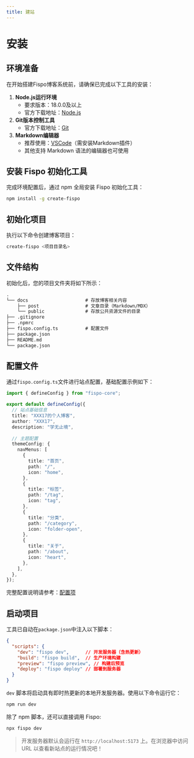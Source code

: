 ---
title: 建站
---

# 安装

## 环境准备
在开始搭建Fispo博客系统前，请确保已完成以下工具的安装：
1. **Node.js运行环境**
   - 要求版本：18.0.0及以上
   - 官方下载地址：[Node.js](https://nodejs.org/zh-cn)
2. **Git版本控制工具**
   - 官方下载地址：[Git](https://git-scm.com/)
3. **Markdown编辑器**
   - 推荐使用：[VSCode](https://code.visualstudio.com/)（需安装Markdown插件）
   - 其他支持 Markdown 语法的编辑器也可使用

## 安装 Fispo 初始化工具
完成环境配置后，通过 npm 全局安装 Fispo 初始化工具：
``` sh
npm install -g create-fispo
```

## 初始化项目
执行以下命令创建博客项目：
```bash
create-fispo <项目目录名>
```

## 文件结构
初始化后，您的项目文件夹将如下所示：

``` md
.
└── docs                     # 存放博客相关内容
    ├── post                 # 文章目录（Markdown/MDX）
    └── public               # 存放公共资源文件的目录
├── .gitignore
├── .npmrc
├── fispo.config.ts          # 配置文件
├── package.json
├── README.md
└── package.json
```

## 配置文件
通过`fispo.config.ts`文件进行站点配置，基础配置示例如下：
```typescript
import { defineConfig } from "fispo-core";

export default defineConfig({
  // 站点基础信息
  title: "XXX17的个人博客",
  author: "XXX17",
  description: "学无止境",
  
  // 主题配置
  themeConfig: {
    navMenus: [
      {
        title: "首页",
        path: "/",
        icon: "home",
      },
      {
        title: "标签",
        path: "/tag",
        icon: "tag",
      },
      {
        title: "分类",
        path: "/category",
        icon: "folder-open",
      },
      {
        title: "关于",
        path: "/about",
        icon: "heart",
      },
    ],
  },
});
```

完整配置说明请参考：[配置项](../../config)

## 启动项目

工具已自动在`package.json`中注入以下脚本：
```json
{
  "scripts": {
    "dev": "fispo dev",      // 开发服务器（含热更新）
    "build": "fispo build",  // 生产环境构建
    "preview": "fispo preview", // 构建后预览
    "deploy": "fispo deploy" // 部署到服务器
  }
}
```

`dev` 脚本将启动具有即时热更新的本地开发服务器。使用以下命令运行它：
``` sh
npm run dev
```
除了 npm 脚本，还可以直接调用 Fispo:
``` sh
npx fispo dev
```
>开发服务器默认会运行在 `http://localhost:5173` 上。在浏览器中访问 URL 以查看新站点的运行情况吧！

